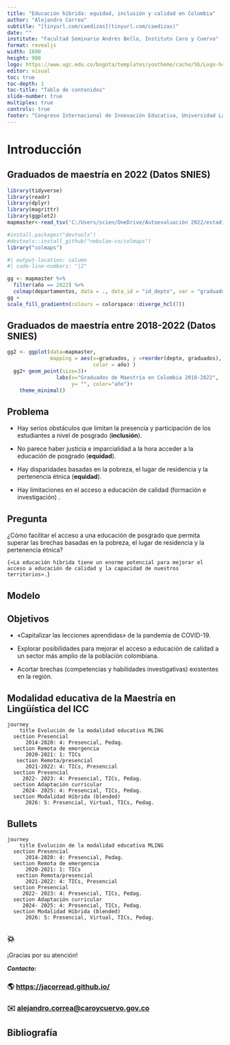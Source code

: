 ```yaml
---
title: "Educación híbrida: equidad, inclusión y calidad en Colombia"
author: "Alejandro Correa"
subtitle: "[tinyurl.com/caedizas](tinyurl.com/caedizas)"
date: ""
institute: "Facultad Seminario Andrés Bello, Instituto Caro y Cuervo"
format: revealjs
width: 1600
height: 900
logo: https://www.ugc.edu.co/bogota/templates/yootheme/cache/5b/Logo-horizontal-5b1a0f59.webp
editor: visual
toc: true
toc-depth: 1
toc-title: "Tabla de contenidos"
slide-number: true
multiplex: true
controls: true
footer: "Congreso Internacional de Innovación Educativa, Universidad La Gran Colombia, 4 de octubre de 2023"
---
```


# Introducción

## Graduados de maestría en 2022 (Datos SNIES)

```r
library(tidyverse) 
library(readr)
library(dplyr)
library(magrittr)
library(ggplot2)
mapmaster<-read_tsv('C:/Users/scien/OneDrive/Autoevaluación 2022/estadisticas/mapa4.txt', locale = readr::locale(encoding = "windows-1252"))

#install.packages("devtools")
#devtools::install_github("nebulae-co/colmaps")
library("colmaps")
```

```r

#| output-location: column
#| code-line-numbers: "|2"

gg <- mapmaster %>%
  filter(año == 2022) %>%
  colmap(departamentos, data = ., data_id = "id_depto", var = "graduados") 
gg +
scale_fill_gradientn(colours = colorspace::diverge_hcl(7))
```

## Graduados de maestría entre 2018-2022 (Datos SNIES)

```r
gg2 <- ggplot(data=mapmaster,
              mapping = aes(x=graduados, y =reorder(depto, graduados),
                            color = año) )
  gg2+ geom_point(size=3)+
                labs(x="Graduados de Maestría en Colombia 2018-2022",
                     y= "", color="año")+ 
    theme_minimal()
```

## Problema

-   Hay serios obstáculos que limitan la presencia y participación de los estudiantes a nivel de posgrado (**inclusión**).

-   No parece haber justicia e imparcialidad a la hora acceder a la educación de posgrado (**equidad**).

-   Hay disparidades basadas en la pobreza, el lugar de residencia y la pertenencia étnica (**equidad**).

-   Hay limitaciones en el acceso a educación de calidad (formación e investigación) .

## Pregunta

¿Cómo facilitar el acceso a una educación de posgrado que permita superar las brechas basadas en la pobreza, el lugar de residencia y la pertenencia étnica?

`{«La educación híbrida tiene un enorme potencial para mejorar el acceso a educación de calidad y la capacidad de nuestros territorios».}`

## Modelo

## Objetivos

-   «Capitalizar las lecciones aprendidas» de la pandemia de COVID-19.

-   Explorar posibilidades para mejorar el acceso a educación de calidad a un sector más amplio de la población colombiana.

-   Acortar brechas (competencias y habilidades investigativas) existentes en la región.

## Modalidad educativa de la Maestría en Lingüística del ICC

```mermaid
journey
    title Evolución de la modalidad educativa MLING
  section Presencial
      2014-2020: 4: Presencial, Pedag.
  section Remota de emergencia
      2020-2021: 1: TICs
   section Remota/presencial
      2021-2022: 4: TICs, Presencial
  section Presencial
     2022- 2023: 4: Presencial, TICs, Pedag.
  section Adaptación curricular
     2024- 2025: 4: Presencial, TICs, Pedag.
  section Modalidad Híbrida (blended)
      2026: 5: Presencial, Virtual, TICs, Pedag.
```

## Bullets

```mermaid
journey
    title Evolución de la modalidad educativa MLING
  section Presencial
      2014-2020: 4: Presencial, Pedag.
  section Remota de emergencia
      2020-2021: 1: TICs
   section Remota/presencial
      2021-2022: 4: TICs, Presencial
  section Presencial
     2022- 2023: 4: Presencial, TICs, Pedag.
  section Adaptación curricular
     2024- 2025: 4: Presencial, TICs, Pedag.
  section Modalidad Híbrida (blended)
      2026: 5: Presencial, Virtual, TICs, Pedag.
```

## 💥

::: r-fit-text
¡Gracias por su atención!
:::

***Contacto:***

### 🌎 <https://jacorread.github.io/>

### ✉️ [alejandro.correa\@caroycuervo.gov.co](alejandro.correa@caroycuervo.gov.co)

## Bibliografía
